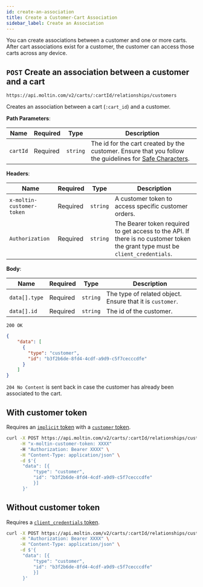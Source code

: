 ```yaml
---
id: create-an-association
title: Create a Customer-Cart Association
sidebar_label: Create an Association
---
```


You can create associations between a customer and one or more carts. After cart associations exist for a customer, the customer can access those carts across any device.

## `POST` Create an association between a customer and a cart

```http
https://api.moltin.com/v2/carts/:cartId/relationships/customers
```

Creates an association between a cart (`:cart_id`) and a customer.

<!--DOCUSAURUS_CODE_TABS-->

<!-- Request -->

**Path Parameters**:

| Name | Required | Type | Description |
| --- | --- | --- | --- |
| `cartId` | Required | `string` | The id for the cart created by the customer. Ensure that you follow the guidelines for [Safe Characters](../../../basics/safe-characters.md).|

**Headers**:

| Name | Required | Type | Description |
| --- | --- | --- | --- |
| `x-moltin-customer-token` | Required | `string` | A customer token to access specific customer orders.|
| `Authorization` | Required | `string` | The Bearer token required to get access to the API.  If there is no customer token the grant type must be `client_credentials`.  |

**Body**:

| Name | Required | Type | Description |
| --- | --- | --- | --- |
| `data[].type`| Required | `string` | The type of related object. Ensure that it is `customer`. |
| `data[].id` | Required | `string` | The id of the customer.|

<!-- Response -->

`200 OK`

```json
{
    "data": [
      {
        "type": "customer",
        "id": "b3f2b6de-8fd4-4cdf-a9d9-c5f7cecccdfe"
      }
    ]
}
```

`204 No Content` is sent back in case the customer has already been associated to the cart.

<!--END_DOCUSAURUS_CODE_TABS-->

## With customer token

Requires an [`implicit` token](../../../basics/authentication/implicit-token.md) with a [`customer` token](../../../customers-and-accounts/customers/customer-tokens.md).

<!--DOCUSAURUS_CODE_TABS-->

<!--cURL-->

```bash
curl -X POST https://api.moltin.com/v2/carts/:cartId/relationships/customers \
     -H "x-moltin-customer-token: XXXX"
     -H "Authorization: Bearer XXXX" \
     -H "Content-Type: application/json" \
     -d $'{
      "data": [{
          "type": "customer",
          "id": "b3f2b6de-8fd4-4cdf-a9d9-c5f7cecccdfe"
          }]
      }'
```

<!--END_DOCUSAURUS_CODE_TABS-->

## Without customer token

Requires a [`client_credentials` token](../../../basics/authentication/client-credential-token.md).

<!--DOCUSAURUS_CODE_TABS-->

<!--cURL-->

```bash
curl -X POST https://api.moltin.com/v2/carts/:cartId/relationships/customers \
     -H "Authorization: Bearer XXXX" \
     -H "Content-Type: application/json" \
     -d $'{
      "data": [{
          "type": "customer",
          "id": "b3f2b6de-8fd4-4cdf-a9d9-c5f7cecccdfe"
          }]
      }'
```

<!--END_DOCUSAURUS_CODE_TABS-->
